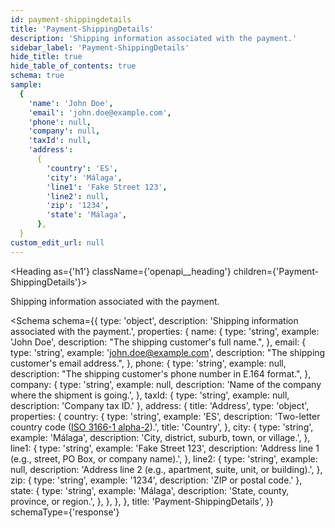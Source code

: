 ```yaml
---
id: payment-shippingdetails
title: 'Payment-ShippingDetails'
description: 'Shipping information associated with the payment.'
sidebar_label: 'Payment-ShippingDetails'
hide_title: true
hide_table_of_contents: true
schema: true
sample:
  {
    'name': 'John Doe',
    'email': 'john.doe@example.com',
    'phone': null,
    'company': null,
    'taxId': null,
    'address':
      {
        'country': 'ES',
        'city': 'Málaga',
        'line1': 'Fake Street 123',
        'line2': null,
        'zip': '1234',
        'state': 'Málaga',
      },
  }
custom_edit_url: null
---
```



<Heading as={'h1'} className={'openapi__heading'} children={'Payment-ShippingDetails'}></Heading>

Shipping information associated with the payment.

<Schema
  schema={{
    type: 'object',
    description: 'Shipping information associated with the payment.',
    properties: {
      name: {
        type: 'string',
        example: 'John Doe',
        description: "The shipping customer's full name.",
      },
      email: {
        type: 'string',
        example: 'john.doe@example.com',
        description: "The shipping customer's email address.",
      },
      phone: {
        type: 'string',
        example: null,
        description: "The shipping customer's phone number in E.164 format.",
      },
      company: {
        type: 'string',
        example: null,
        description: 'Name of the company where the shipment is going.',
      },
      taxId: { type: 'string', example: null, description: 'Company tax ID.' },
      address: {
        title: 'Address',
        type: 'object',
        properties: {
          country: {
            type: 'string',
            example: 'ES',
            description:
              'Two-letter country code ([ISO 3166-1 alpha-2](https://en.wikipedia.org/wiki/ISO_3166-1_alpha-2)).',
            title: 'Country',
          },
          city: {
            type: 'string',
            example: 'Málaga',
            description: 'City, district, suburb, town, or village.',
          },
          line1: {
            type: 'string',
            example: 'Fake Street 123',
            description: 'Address line 1 (e.g., street, PO Box, or company name).',
          },
          line2: {
            type: 'string',
            example: null,
            description: 'Address line 2 (e.g., apartment, suite, unit, or building).',
          },
          zip: { type: 'string', example: '1234', description: 'ZIP or postal code.' },
          state: {
            type: 'string',
            example: 'Málaga',
            description: 'State, county, province, or region.',
          },
        },
      },
    },
    title: 'Payment-ShippingDetails',
  }}
  schemaType={'response'}
></Schema>
